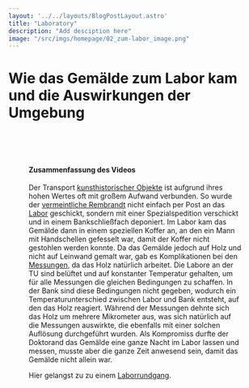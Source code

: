 ```yaml
---
layout: '../../layouts/BlogPostLayout.astro'
title: "Laboratory"
description: "Add desciption here"
image: "/src/imgs/homepage/02_zum-labor_image.png"
---
```




# Wie das Gemälde zum Labor kam und die Auswirkungen der Umgebung

<Figure url={zumlab.src} text="Foto des Transports von Rembrandts monumentalen Gemälde „Die Nachtwache“  über den Museumplein zum Stedelijk Museum, 1898. © Public Domain Citation (MLA) Anon. Rembrandt Tentoonstelling. N.p., 1898. Print. "/>

&nbsp;

<YouTube url="https://www.youtube-nocookie.com/embed/0UB4OTUTWWQ?si=EEDTU8qYPmTojB-1"/>

&nbsp;

#### Zusammenfassung des Videos
Der Transport <a href="/keywords/Artefacts/">kunsthistorischer Objekte</a> ist aufgrund ihres hohen Wertes oft mit großem Aufwand verbunden. So wurde der <a href="/posts/The-Reading-Hermit">vermeintliche Rembrandt</a> nicht einfach per Post an das <a href="/keywords/XRF-Lab">Labor</a> geschickt, sondern mit einer Spezialspedition verschickt und in einem Bankschließfach deponiert. Im Labor kam das Gemälde dann in einem speziellen Koffer an, an den ein Mann mit Handschellen gefesselt war, damit der Koffer nicht gestohlen werden konnte. Da das Gemälde jedoch auf Holz und nicht auf Leinwand gemalt war, gab es Komplikationen bei den <a href="/keywords/Measurements-and-evaluation">Messungen</a>, da das Holz natürlich arbeitet. Die Labore an der TU sind belüftet und auf konstanter Temperatur gehalten, um für alle Messungen die gleichen Bedingungen zu schaffen. In der Bank sind diese Bedingungen nicht gegeben, wodurch ein Temperaturunterschied zwischen Labor und Bank entsteht, auf den das Holz reagiert. Während der Messungen dehnte sich das Holz um mehrere Mikrometer aus, was sich natürlich auf die Messungen auswirkte, die ebenfalls mit einer solchen Auflösung durchgeführt wurden. Als Kompromiss durfte der Doktorand das Gemälde eine ganze Nacht im Labor lassen und messen, musste aber die ganze Zeit anwesend sein, damit das Gemälde nicht allein war.

Hier gelangst zu zu einem <a href="/keywords/XRF-Lab">Laborrundgang</a>.